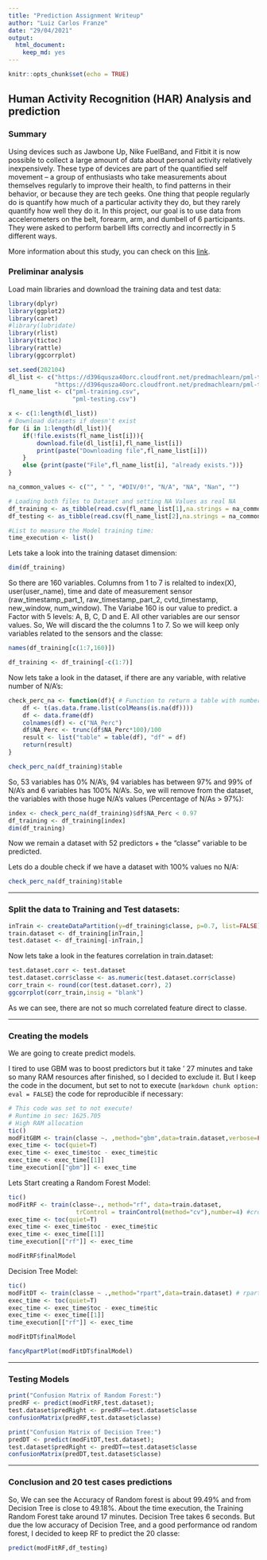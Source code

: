 ```yaml
---
title: "Prediction Assignment Writeup"
author: "Luiz Carlos Franze"
date: "29/04/2021"
output: 
  html_document: 
    keep_md: yes
---
```


```r
knitr::opts_chunk$set(echo = TRUE)
```

## Human Activity Recognition (HAR) Analysis and prediction

### Summary


Using devices such as Jawbone Up, Nike FuelBand, and Fitbit it is now possible to collect a large amount of data about personal activity relatively inexpensively. These type of devices are part of the quantified self movement – a group of enthusiasts who take measurements about themselves regularly to improve their health, to find patterns in their behavior, or because they are tech geeks. One thing that people regularly do is quantify how much of a particular activity they do, but they rarely quantify how well they do it. In this project, our goal is to use data from accelerometers on the belt, forearm, arm, and dumbell of 6 participants. They were asked to perform barbell lifts correctly and incorrectly in 5 different ways.

More information about this study, you can check on this [link](http://web.archive.org/web/20161224072740/http:/groupware.les.inf.puc-rio.br/har).


### Preliminar analysis

Load main libraries and download the training data and test data:

```r
library(dplyr)
library(ggplot2)
library(caret)
#library(lubridate)
library(rlist)
library(tictoc)
library(rattle)
library(ggcorrplot)

set.seed(202104)
dl_list <- c("https://d396qusza40orc.cloudfront.net/predmachlearn/pml-training.csv",
             "https://d396qusza40orc.cloudfront.net/predmachlearn/pml-testing.csv")
fl_name_list <- c("pml-training.csv",
                  "pml-testing.csv")

x <- c(1:length(dl_list))
# Download datasets if doesn't exist
for (i in 1:length(dl_list)){
    if(!file.exists(fl_name_list[i])){
        download.file(dl_list[i],fl_name_list[i])
        print(paste("Downloading file",fl_name_list[i]))
    }
    else {print(paste("File",fl_name_list[i], "already exists."))}
}

na_common_values <- c("", " ", "#DIV/0!", "N/A", "NA", "Nan", "")

# Loading both files to Dataset and setting NA Values as real NA
df_training <- as_tibble(read.csv(fl_name_list[1],na.strings = na_common_values))
df_testing <- as_tibble(read.csv(fl_name_list[2],na.strings = na_common_values))

#List to measure the Model training time:
time_execution <- list()
```

Lets take a look into the training dataset dimension:

```r
dim(df_training)
```

So there are 160 variables. Columns from 1 to 7 is relalted to index(X), user(user_name), time and date of measurement sensor (raw_timestamp_part_1, raw_timestamp_part_2, cvtd_timestamp, new_window, num_window). The Variabe 160 is our value to predict. a Factor with 5 levels: A, B, C, D and E. All other variables are our sensor values. So, We will discard the the columns 1 to 7. So we will keep only variables related to the sensors and the classe:

```r
names(df_training[c(1:7,160)])
```

```r
df_training <- df_training[-c(1:7)]
```


Now lets take a look in the dataset, if there are any variable, with relative number of N/A's:


```r
check_perc_na <- function(df){ # Function to return a table with number of N/A's in %
    df <- t(as.data.frame.list(colMeans(is.na(df))))
    df <- data.frame(df)
    colnames(df) <- c("NA_Perc")
    df$NA_Perc <- trunc(df$NA_Perc*100)/100
    result <- list("table" = table(df), "df" = df)
    return(result)
}

check_perc_na(df_training)$table
```

So, 53 variables has 0% N/A's, 94 variables has between 97% and 99% of N/A's and 6 variables has 100% N/A's.
So, we will remove from the dataset, the variables with those huge N/A's values (Percentage of N/As > 97%):

```r
index <- check_perc_na(df_training)$df$NA_Perc < 0.97
df_training <- df_training[index]
dim(df_training)
```



Now we remain a dataset with 52 predictors + the "classe" variable to be predicted.

Lets do a double check if we have a dataset with 100% values no N/A:


```r
check_perc_na(df_training)$table
```

---

### Split the data to Training and Test datasets:



```r
inTrain <- createDataPartition(y=df_training$classe, p=0.7, list=FALSE)
train.dataset <- df_training[inTrain,]
test.dataset <- df_training[-inTrain,]
```



Now lets take a look in the features correlation in train.dataset:


```r
test.dataset.corr <- test.dataset
test.dataset.corr$classe <- as.numeric(test.dataset.corr$classe)
corr_train <- round(cor(test.dataset.corr), 2)
ggcorrplot(corr_train,insig = "blank")
```


As we can see, there are not so much correlated feature direct to classe.

---

### Creating the models

We are going to create predict models.

I tired to use GBM was to boost predictors but it take ' 27 minutes and take so many RAM resources after finished, so I decided to exclude it. But I keep the code in the document, but set to not to execute (`markdown chunk option: eval = FALSE`) the code for reproducible if necessary:

```r
# This code was set to not execute!
# Runtime in sec: 1625.705
# High RAM allocation
tic()
modFitGBM <- train(classe ~. ,method="gbm",data=train.dataset,verbose=FALSE)
exec_time <- toc(quiet=T)
exec_time <- exec_time$toc - exec_time$tic
exec_time <- exec_time[[1]]
time_execution[["gbm"]] <- exec_time
```



Lets Start creating a Random Forest Model:


```r
tic()
modFitRF <- train(classe~., method="rf", data=train.dataset,
                   trControl = trainControl(method="cv"),number=4) #cross validation and 4 interactions
exec_time <- toc(quiet=T)
exec_time <- exec_time$toc - exec_time$tic
exec_time <- exec_time[[1]]
time_execution[["rf"]] <- exec_time
```




```r
modFitRF$finalModel
```



Decision Tree Model:


```r
tic()
modFitDT <- train(classe ~ .,method="rpart",data=train.dataset) # rpart regression and classifications trees.
exec_time <- toc(quiet=T)
exec_time <- exec_time$toc - exec_time$tic
exec_time <- exec_time[[1]]
time_execution[["rf"]] <- exec_time
```


```r
modFitDT$finalModel
```


```r
fancyRpartPlot(modFitDT$finalModel)
```

---

### Testing Models



```r

print("Confusion Matrix of Random Forest:")
predRF <- predict(modFitRF,test.dataset); 
test.dataset$predRight <- predRF==test.dataset$classe
confusionMatrix(predRF,test.dataset$classe)
```

```r

print("Confusion Matrix of Decision Tree:")
predDT <- predict(modFitDT,test.dataset); 
test.dataset$predRight <- predDT==test.dataset$classe
confusionMatrix(predDT,test.dataset$classe)
```

---

### Conclusion and 20 test cases predictions

So, We can see the Accuracy of Random forest is about 99.49% and from Decision Tree is close to 49.18%.
About the time execution, the Training Random Forest take around 17 minutes. Decision Tree takes 6 seconds. But due the low accuracy of Decision Tree, and a good performance od random forest, I decided to keep RF to predict the 20 classe:



```r
predict(modFitRF,df_testing)
```



